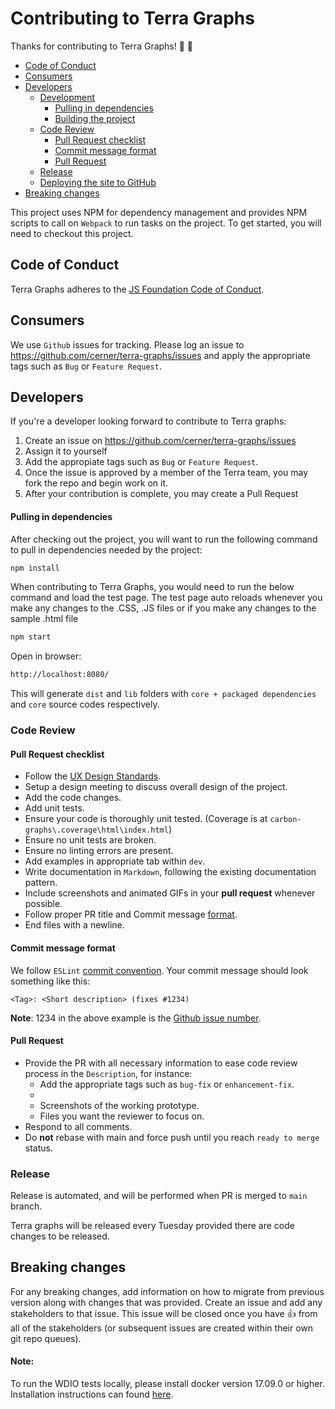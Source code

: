 # Contributing to Terra Graphs

Thanks for contributing to Terra Graphs! :1st_place_medal: :1st_place_medal:

-   [Code of Conduct](#code-of-conduct)
-   [Consumers](#consumers)
-   [Developers](#developers)
    -   [Development](#development)
        -   [Pulling in dependencies](#pulling-in-dependencies)
        -   [Building the project](#building-the-project)
    -   [Code Review](#code-review)
        -   [Pull Request checklist](#pull-request-checklist)
        -   [Commit message format](#commit-message-format)
        -   [Pull Request](#pull-request)
    -   [Release](#release)
    -   [Deploying the site to GitHub](#deploying-the-site-to-github)
-   [Breaking changes](#breaking-changes)

This project uses NPM for dependency management and provides NPM scripts to call on `Webpack` to run tasks on the project.
To get started, you will need to checkout this project.

## Code of Conduct

Terra Graphs adheres to the [JS Foundation Code of Conduct](https://js.foundation/community/code-of-conduct).

## Consumers

We use `Github` issues for tracking. Please log an issue to https://github.com/cerner/terra-graphs/issues and apply the appropriate tags such as `Bug` or `Feature Request`.

## Developers

If you're a developer looking forward to contribute to Terra graphs:

 1. Create an issue on https://github.com/cerner/terra-graphs/issues 
 2. Assign it to yourself
 3. Add the appropiate tags such as `Bug` or `Feature Request`.
 4. Once the issue is approved by a member of the Terra team, you may fork the repo and begin work on it.
 5. After your contribution is complete, you may create a Pull Request

#### Pulling in dependencies

After checking out the project, you will want to run the following command to pull in dependencies needed by the project:

```sh
npm install
```

When contributing to Terra Graphs, you would need to run the below command and load the test page. The test page auto reloads whenever you make any changes to the .CSS, .JS files or if you make any changes to the sample .html file

```sh
npm start
```

Open in browser:

```sh
http://localhost:8080/
```

This will generate `dist` and `lib` folders with `core + packaged dependencies` and `core` source codes respectively.

### Code Review

#### Pull Request checklist

-   Follow the [UX Design Standards](https://wiki.ucern.com/display/UserExperience/Standard+Graphs).
-   Setup a design meeting to discuss overall design of the project.
-   Add the code changes.
-   Add unit tests.
-   Ensure your code is thoroughly unit tested. (Coverage is at `carbon-graphs\.coverage\html\index.html`)
-   Ensure no unit tests are broken.
-   Ensure no linting errors are present.
-   Add examples in appropriate tab within `dev`.
-   Write documentation in `Markdown`, following the existing documentation pattern.
-   Include screenshots and animated GIFs in your **pull request** whenever possible.
-   Follow proper PR title and Commit message [format](#commit-message-format).
-   End files with a newline.

#### Commit message format

We follow `ESLint` [commit convention](https://eslint.org/docs/1.0.0/developer-guide/contributing#step-2-make-your-changes).
Your commit message should look something like this:

```text
<Tag>: <Short description> (fixes #1234)
```
**Note**:
1234 in the above example is the [Github issue number](https://github.com/cerner/terra-graphs/issues).

#### Pull Request

-   Provide the PR with all necessary information to ease code review process in the `Description`, for instance:
    -   Add the appropriate tags such as `bug-fix` or `enhancement-fix`.
    -   
    -   Screenshots of the working prototype.
    -   Files you want the reviewer to focus on.
-   Respond to all comments.
-   Do **not** rebase with main and force push until you reach `ready to merge` status.

### Release

Release is automated, and will be performed when PR is merged to `main` branch.

Terra graphs will be released every Tuesday provided there are code changes to be released.

## Breaking changes

For any breaking changes, add information on how to migrate from previous version along with changes that was provided.
Create an issue and add any stakeholders to that issue.
This issue will be closed once you have :+1: from all of the stakeholders (or subsequent issues are created within their own git repo queues).

#### Note: 

To run the WDIO tests locally, please install docker version 17.09.0 or higher. Installation instructions can found [here](https://docs.docker.com/get-docker/).